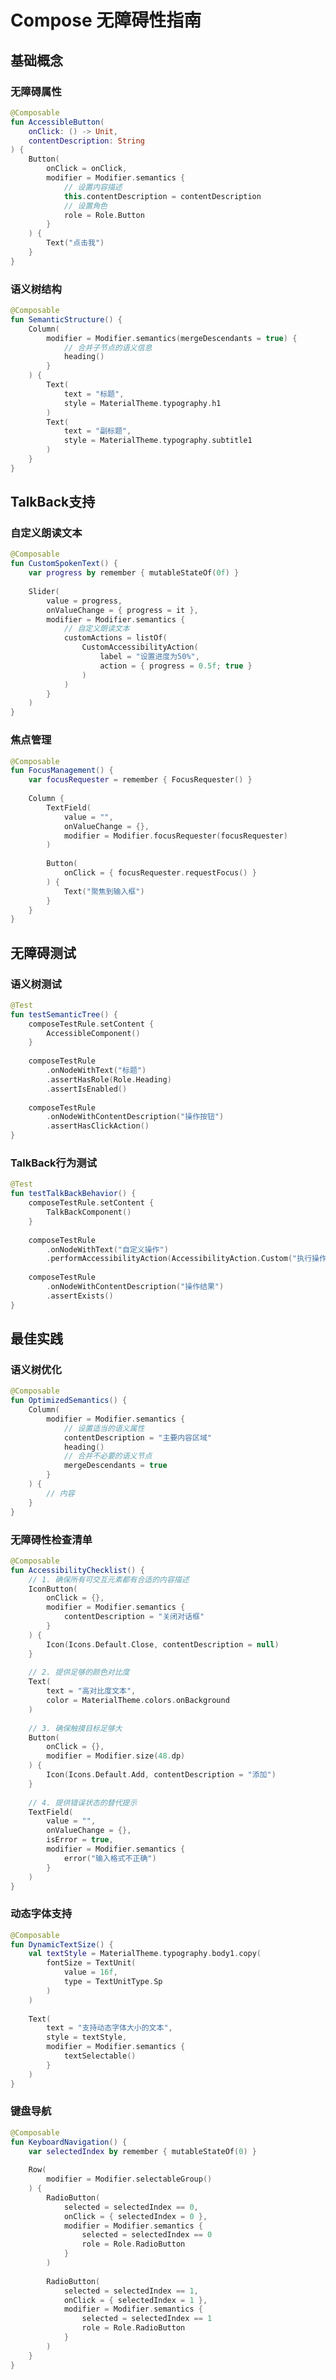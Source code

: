 # Compose 无障碍性指南

## 基础概念

### 无障碍属性
```kotlin
@Composable
fun AccessibleButton(
    onClick: () -> Unit,
    contentDescription: String
) {
    Button(
        onClick = onClick,
        modifier = Modifier.semantics {
            // 设置内容描述
            this.contentDescription = contentDescription
            // 设置角色
            role = Role.Button
        }
    ) {
        Text("点击我")
    }
}
```

### 语义树结构
```kotlin
@Composable
fun SemanticStructure() {
    Column(
        modifier = Modifier.semantics(mergeDescendants = true) {
            // 合并子节点的语义信息
            heading()
        }
    ) {
        Text(
            text = "标题",
            style = MaterialTheme.typography.h1
        )
        Text(
            text = "副标题",
            style = MaterialTheme.typography.subtitle1
        )
    }
}
```

## TalkBack支持

### 自定义朗读文本
```kotlin
@Composable
fun CustomSpokenText() {
    var progress by remember { mutableStateOf(0f) }
    
    Slider(
        value = progress,
        onValueChange = { progress = it },
        modifier = Modifier.semantics {
            // 自定义朗读文本
            customActions = listOf(
                CustomAccessibilityAction(
                    label = "设置进度为50%",
                    action = { progress = 0.5f; true }
                )
            )
        }
    )
}
```

### 焦点管理
```kotlin
@Composable
fun FocusManagement() {
    var focusRequester = remember { FocusRequester() }
    
    Column {
        TextField(
            value = "",
            onValueChange = {},
            modifier = Modifier.focusRequester(focusRequester)
        )
        
        Button(
            onClick = { focusRequester.requestFocus() }
        ) {
            Text("聚焦到输入框")
        }
    }
}
```

## 无障碍测试

### 语义树测试
```kotlin
@Test
fun testSemanticTree() {
    composeTestRule.setContent {
        AccessibleComponent()
    }
    
    composeTestRule
        .onNodeWithText("标题")
        .assertHasRole(Role.Heading)
        .assertIsEnabled()
        
    composeTestRule
        .onNodeWithContentDescription("操作按钮")
        .assertHasClickAction()
}
```

### TalkBack行为测试
```kotlin
@Test
fun testTalkBackBehavior() {
    composeTestRule.setContent {
        TalkBackComponent()
    }
    
    composeTestRule
        .onNodeWithText("自定义操作")
        .performAccessibilityAction(AccessibilityAction.Custom("执行操作"))
        
    composeTestRule
        .onNodeWithContentDescription("操作结果")
        .assertExists()
}
```

## 最佳实践

### 语义树优化
```kotlin
@Composable
fun OptimizedSemantics() {
    Column(
        modifier = Modifier.semantics {
            // 设置适当的语义属性
            contentDescription = "主要内容区域"
            heading()
            // 合并不必要的语义节点
            mergeDescendants = true
        }
    ) {
        // 内容
    }
}
```

### 无障碍性检查清单
```kotlin
@Composable
fun AccessibilityChecklist() {
    // 1. 确保所有可交互元素都有合适的内容描述
    IconButton(
        onClick = {},
        modifier = Modifier.semantics {
            contentDescription = "关闭对话框"
        }
    ) {
        Icon(Icons.Default.Close, contentDescription = null)
    }
    
    // 2. 提供足够的颜色对比度
    Text(
        text = "高对比度文本",
        color = MaterialTheme.colors.onBackground
    )
    
    // 3. 确保触摸目标足够大
    Button(
        onClick = {},
        modifier = Modifier.size(48.dp)
    ) {
        Icon(Icons.Default.Add, contentDescription = "添加")
    }
    
    // 4. 提供错误状态的替代提示
    TextField(
        value = "",
        onValueChange = {},
        isError = true,
        modifier = Modifier.semantics {
            error("输入格式不正确")
        }
    )
}
```

### 动态字体支持
```kotlin
@Composable
fun DynamicTextSize() {
    val textStyle = MaterialTheme.typography.body1.copy(
        fontSize = TextUnit(
            value = 16f,
            type = TextUnitType.Sp
        )
    )
    
    Text(
        text = "支持动态字体大小的文本",
        style = textStyle,
        modifier = Modifier.semantics {
            textSelectable()
        }
    )
}
```

### 键盘导航
```kotlin
@Composable
fun KeyboardNavigation() {
    var selectedIndex by remember { mutableStateOf(0) }
    
    Row(
        modifier = Modifier.selectableGroup()
    ) {
        RadioButton(
            selected = selectedIndex == 0,
            onClick = { selectedIndex = 0 },
            modifier = Modifier.semantics {
                selected = selectedIndex == 0
                role = Role.RadioButton
            }
        )
        
        RadioButton(
            selected = selectedIndex == 1,
            onClick = { selectedIndex = 1 },
            modifier = Modifier.semantics {
                selected = selectedIndex == 1
                role = Role.RadioButton
            }
        )
    }
}
```